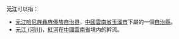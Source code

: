 '''元江'''可以指：
*[[元江哈尼族彝族傣族自治县|元江哈尼族彝族傣族自治县]]，[[中國|中國]][[雲南省|雲南省]][[玉溪市|玉溪市]]下屬的一個[[自治縣|自治縣]]。
*[[元江_(河川)|元江 (河川)]]，[[紅河|紅河]]在[[中國|中國]][[雲南省|雲南省]]境内的幹流。
{{dab|Y|cat=二字地名消歧義}}